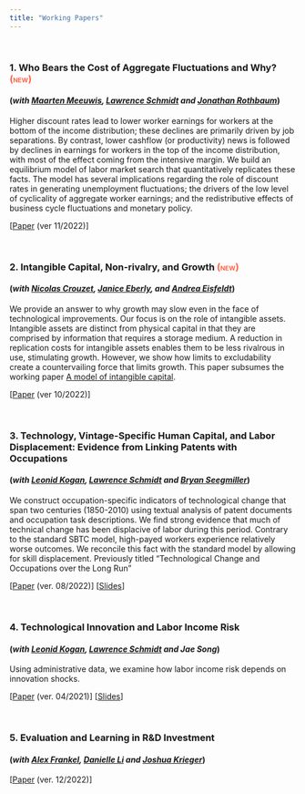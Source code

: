 ---
title: "Working Papers"
---
 
&nbsp;

### 1. Who Bears the Cost of Aggregate Fluctuations and Why?   <span style="font-variant:small-caps;color:Tomato;">(new)</span>
#### (*with [Maarten Meeuwis](https://www.maartenmeeuwis.com/), [Lawrence Schmidt](https://sites.google.com/site/lawrencedwschmidt/home) and [Jonathan Rothbaum](https://sites.google.com/site/jlrothbaum/home?pli=1)*) 

Higher discount rates lead to lower worker earnings for workers at the bottom of the income distribution; these declines are primarily driven by job separations. By contrast, lower cashflow (or productivity) news is followed by declines in earnings for workers in the top of the income distribution, with most of the effect coming from the intensive margin. We build an equilibrium model of labor market search that quantitatively replicates these facts. The model has several implications regarding the role of discount rates in generating unemployment fluctuations; the drivers of the low level of cyclicality of aggregate worker earnings; and the redistributive effects of business cycle fluctuations and monetary policy. 

[[Paper](https://www.dropbox.com/s/oi3g8e56zf4ehq4/mpsr.pdf?raw=1) (ver 11/2022)]

&nbsp;

### 2. Intangible Capital, Non-rivalry, and Growth  <span style="font-variant:small-caps;color:Tomato;">(new)</span>
#### (*with [Nicolas Crouzet](https://www.kellogg.northwestern.edu/faculty/crouzet/html/index.html), [Janice Eberly](https://www.kellogg.northwestern.edu/faculty/directory/eberly_janice_c.aspx), and [Andrea Eisfeldt](http://www.anderson.ucla.edu/x33175.xml)*)

We provide an answer to why growth may slow even in the face of technological improvements. Our focus is on the role of intangible assets. Intangible assets are distinct from physical capital
in that they are comprised by information that requires a storage medium. A reduction in replication costs for intangible assets enables them to be less rivalrous in use, stimulating growth.
However, we show how limits to excludability create a countervailing force that limits growth. This paper subsumes the working paper [A model of intangible capital](https://www.dropbox.com/s/x77j4e67b790l9u/Model_of_Intangible_Capital.pdf?raw=1).

[[Paper](https://www.dropbox.com/s/t3pun2wpakqbz55/ceep_latest.pdf?raw=1) (ver 10/2022)]

&nbsp;

### 3. Technology, Vintage-Specific Human Capital, and Labor Displacement: Evidence from Linking Patents with Occupations  
####   (*with [Leonid Kogan](http://web.mit.edu/lkogan2/www/), [Lawrence Schmidt](https://sites.google.com/site/lawrencedwschmidt/home) and [Bryan Seegmiller](https://mitsloan.mit.edu/phd/students/bryan-seegmiller)*)

 We construct occupation-specific indicators of technological change that span two centuries (1850-2010) using textual analysis of patent documents and occupation task descriptions. We find strong evidence that much of technical change has been displacive of labor during this period. Contrary to the standard SBTC model, high-payed workers experience relatively worse outcomes. We reconcile this fact with the standard model by allowing for skill displacement. Previously titled "Technological Change and Occupations over the Long Run" 

[[Paper](https://www.dropbox.com/s/0ruvrsjl9nxpvzt/OccupationTechnology.pdf?raw=1) (ver. 08/2022)]
[[Slides](https://www.dropbox.com/s/qigcguzb6xnjbcb/TechnologySkillSlides.pdf?raw=1)]


&nbsp;

### 4. Technological Innovation and Labor Income Risk  
####   (*with [Leonid Kogan](http://web.mit.edu/lkogan2/www/), [Lawrence Schmidt](https://sites.google.com/site/lawrencedwschmidt/home) and Jae Song*)

Using administrative data, we examine how labor income risk depends on innovation shocks.

[[Paper](https://www.dropbox.com/s/32u22306cem22xu/LaborDisplacement.pdf?raw=1) (ver. 04/2021)]
[[Slides](https://www.dropbox.com/s/g7b14itxl930mqo/LaborDisplacementSlides.pdf?raw=1)]

&nbsp;

### 5. Evaluation and Learning in R&D Investment
#### (*with [Alex Frankel](https://faculty.chicagobooth.edu/alexander-frankel), [Danielle Li](https://mitsloan.mit.edu/faculty/directory/danielle-li) and [Joshua Krieger](https://www.hbs.edu/faculty/Pages/profile.aspx?facId=951435)*)

[[Paper](https://www.dropbox.com/s/i18l4ghq06oq82f/evaluation_learning.pdf?raw=1) (ver. 12/2022)]